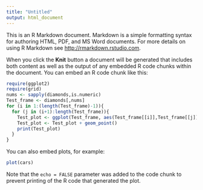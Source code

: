 ```yaml
---
title: "Untitled"
output: html_document
---
```


This is an R Markdown document. Markdown is a simple formatting syntax for authoring HTML, PDF, and MS Word documents. For more details on using R Markdown see <http://rmarkdown.rstudio.com>.

When you click the **Knit** button a document will be generated that includes both content as well as the output of any embedded R code chunks within the document. You can embed an R code chunk like this:

```r
require(ggplot2)
require(grid)
nums <- sapply(diamonds,is.numeric)
Test_frame <- diamonds[,nums]
for (i in 1:(length(Test_frame)-1)){
  for (j in (i+1):length(Test_frame)){
    Test_plot <- ggplot(Test_frame, aes(Test_frame[[i]],Test_frame[[j]]))
    Test_plot <- Test_plot + geom_point()
    print(Test_plot)
  }
}
```

You can also embed plots, for example:

```r
plot(cars)
```

Note that the `echo = FALSE` parameter was added to the code chunk to prevent printing of the R code that generated the plot.
